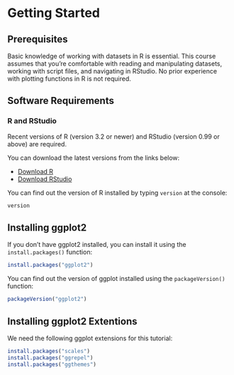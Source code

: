# Getting Started

## Prerequisites

Basic knowledge of working with datasets in R is essential. This course assumes that you're comfortable with reading and manipulating datasets, working with script files, and navigating in RStudio. No prior experience with plotting functions in R is not required.

## Software Requirements

### R and RStudio

Recent versions of R (version 3.2 or newer) and RStudio (version 0.99 or above) are required.

You can download the latest versions from the links below:

- [Download R](https://cran.r-project.org)
- [Download RStudio](https://www.rstudio.com/products/rstudio/download)

You can find out the version of R installed by typing `version` at the console:

```r
version
```

## Installing ggplot2

If you don't have ggplot2 installed, you can install it using the `install.packages()` function:

```r
install.packages("ggplot2")
```

You can find out the version of ggplot installed using the `packageVersion()` function:

```r
packageVersion("ggplot2")
```

## Installing ggplot2 Extentions

We need the following ggplot extensions for this tutorial:

```r
install.packages("scales")
install.packages("ggrepel")
install.packages("ggthemes")
```

